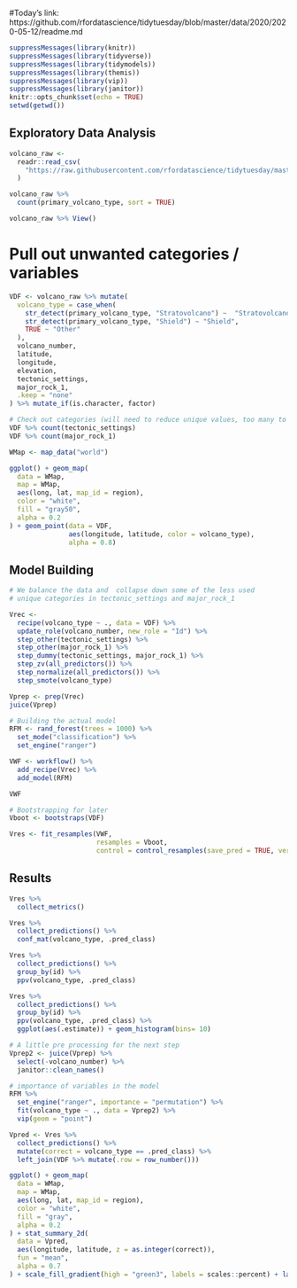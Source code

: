 #Today's link: https://github.com/rfordatascience/tidytuesday/blob/master/data/2020/2020-05-12/readme.md

```r
suppressMessages(library(knitr))
suppressMessages(library(tidyverse))
suppressMessages(library(tidymodels))
suppressMessages(library(themis))
suppressMessages(library(vip))
suppressMessages(library(janitor))
knitr::opts_chunk$set(echo = TRUE)
setwd(getwd())
```

## Exploratory Data Analysis

```r

volcano_raw <-
  readr::read_csv(
    "https://raw.githubusercontent.com/rfordatascience/tidytuesday/master/data/2020/2020-05-12/volcano.csv"
  )

volcano_raw %>%
  count(primary_volcano_type, sort = TRUE)

volcano_raw %>% View()
```

# Pull out unwanted categories / variables

```r
VDF <- volcano_raw %>% mutate(
  volcano_type = case_when(
    str_detect(primary_volcano_type, "Stratovolcano") ~  "Stratovolcano",
    str_detect(primary_volcano_type, "Shield") ~ "Shield",
    TRUE ~ "Other"
  ),
  volcano_number,
  latitude,
  longitude,
  elevation,
  tectonic_settings,
  major_rock_1,
  .keep = "none"
) %>% mutate_if(is.character, factor)

# Check out categories (will need to reduce unique values, too many to predict with our limited data)
VDF %>% count(tectonic_settings)
VDF %>% count(major_rock_1)
```

```r
WMap <- map_data("world")

ggplot() + geom_map(
  data = WMap,
  map = WMap,
  aes(long, lat, map_id = region),
  color = "white",
  fill = "gray50",
  alpha = 0.2
) + geom_point(data = VDF,
               aes(longitude, latitude, color = volcano_type),
               alpha = 0.8)
```

## Model Building

```r
# We balance the data and  collapse down some of the less used 
# unique categories in tectonic_settings and major_rock_1

Vrec <-
  recipe(volcano_type ~ ., data = VDF) %>%
  update_role(volcano_number, new_role = "Id") %>%
  step_other(tectonic_settings) %>%
  step_other(major_rock_1) %>%
  step_dummy(tectonic_settings, major_rock_1) %>%
  step_zv(all_predictors()) %>%
  step_normalize(all_predictors()) %>%
  step_smote(volcano_type)

Vprep <- prep(Vrec)
juice(Vprep)
```

```r
# Building the actual model
RFM <- rand_forest(trees = 1000) %>% 
  set_mode("classification") %>%
  set_engine("ranger")

VWF <- workflow() %>%
  add_recipe(Vrec) %>%
  add_model(RFM)

VWF

```

```r
# Bootstrapping for later
Vboot <- bootstraps(VDF)

Vres <- fit_resamples(VWF,
                      resamples = Vboot,
                      control = control_resamples(save_pred = TRUE, verbose = TRUE))
```

## Results

```r
Vres %>%
  collect_metrics()

Vres %>%
  collect_predictions() %>%
  conf_mat(volcano_type, .pred_class)

Vres %>%
  collect_predictions() %>%
  group_by(id) %>%
  ppv(volcano_type, .pred_class)
```

```r
Vres %>%
  collect_predictions() %>%
  group_by(id) %>%
  ppv(volcano_type, .pred_class) %>%
  ggplot(aes(.estimate)) + geom_histogram(bins= 10)
```

```r
# A little pre processing for the next step
Vprep2 <- juice(Vprep) %>%
  select(-volcano_number) %>%
  janitor::clean_names()

# importance of variables in the model
RFM %>%
  set_engine("ranger", importance = "permutation") %>%
  fit(volcano_type ~ ., data = Vprep2) %>%
  vip(geom = "point")
```

```r
Vpred <- Vres %>%
  collect_predictions() %>%
  mutate(correct = volcano_type == .pred_class) %>%
  left_join(VDF %>% mutate(.row = row_number()))

ggplot() + geom_map(
  data = WMap,
  map = WMap,
  aes(long, lat, map_id = region),
  color = "white",
  fill = "gray",
  alpha = 0.2
) + stat_summary_2d(
  data = Vpred,
  aes(longitude, latitude, z = as.integer(correct)),
  fun = "mean",
  alpha = 0.7
) + scale_fill_gradient(high = "green3", labels = scales::percent) + labs(fill = "Correct Classification \n Percentage")
```

